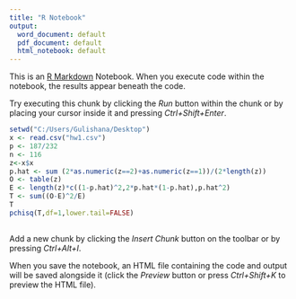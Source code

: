 ```yaml
---
title: "R Notebook"
output:
  word_document: default
  pdf_document: default
  html_notebook: default
---
```


This is an [R Markdown](http://rmarkdown.rstudio.com) Notebook. When you execute code within the notebook, the results appear beneath the code. 

Try executing this chunk by clicking the *Run* button within the chunk or by placing your cursor inside it and pressing *Ctrl+Shift+Enter*. 

```r
setwd("C:/Users/Gulishana/Desktop")
x <- read.csv("hw1.csv")
p <- 187/232
n <- 116
z<-x$x
p.hat <- sum (2*as.numeric(z==2)+as.numeric(z==1))/(2*length(z))
O <- table(z)
E <- length(z)*c((1-p.hat)^2,2*p.hat*(1-p.hat),p.hat^2)
T <- sum((O-E)^2/E)
T
pchisq(T,df=1,lower.tail=FALSE)
 
```

Add a new chunk by clicking the *Insert Chunk* button on the toolbar or by pressing *Ctrl+Alt+I*.

When you save the notebook, an HTML file containing the code and output will be saved alongside it (click the *Preview* button or press *Ctrl+Shift+K* to preview the HTML file).
